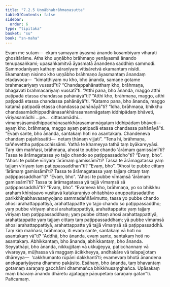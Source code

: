 ```yaml
---
title: "7.2.5 Uṇṇābhabrāhmaṇasutta"
tableOfContents: false
sidebar:
  order: 6
type: "tipitaka"
basket: "su"
book: "sn-maha"
---
```



<DynamicBreadcrumb />

<Division number="827" book="sn-maha" bookNo="14" page="237">

<Paragraph number="1414" book="sn-maha">
Evaṃ me sutaṃ—  ekaṃ samayaṃ āyasmā ānando kosambiyaṃ viharati ghositārāme. Atha kho uṇṇābho brāhmaṇo yenāyasmā ānando tenupasaṅkami; upasaṅkamitvā āyasmatā ānandena saddhiṃ sammodi. Sammodanīyaṃ kathaṃ sāraṇīyaṃ vītisāretvā ekamantaṃ nisīdi. Ekamantaṃ nisinno kho uṇṇābho brāhmaṇo āyasmantaṃ ānandaṃ etadavoca—  “kimatthiyaṃ nu kho, bho ānanda, samaṇe gotame brahmacariyaṃ vussatī”ti? “Chandappahānatthaṃ kho, brāhmaṇa, bhagavati brahmacariyaṃ vussatī”ti.
</Paragraph>

<Paragraph number="1415" book="sn-maha">
“Atthi pana, bho ānanda, maggo atthi paṭipadā etassa chandassa pahānāyā”ti? “Atthi kho, brāhmaṇa, maggo, atthi paṭipadā etassa chandassa pahānāyā”ti.
</Paragraph>

<Paragraph number="1416" book="sn-maha">
“Katamo pana, bho ānanda, maggo katamā paṭipadā etassa chandassa pahānāyā”ti? “Idha, brāhmaṇa, bhikkhu chandasamādhippadhānasaṅkhārasamannāgataṃ iddhipādaṃ bhāveti, vīriyasamādhi …pe…  cittasamādhi…  vīmaṃsāsamādhippadhānasaṅkhārasamannāgataṃ iddhipādaṃ bhāveti—  ayaṃ kho, brāhmaṇa, maggo ayaṃ paṭipadā etassa chandassa pahānāyā”ti.
</Paragraph>

<Paragraph number="1417" book="sn-maha">
“Evaṃ sante, bho ānanda, santakaṃ hoti no asantakaṃ. Chandeneva chandaṃ pajahissatīti—  netaṃ ṭhānaṃ vijjati”. “Tena hi, brāhmaṇa, taññevettha paṭipucchissāmi. Yathā te khameyya tathā taṃ byākareyyāsi. Taṃ kiṃ maññasi, brāhmaṇa, ahosi te pubbe chando ‘ārāmaṃ gamissāmī’ti? Tassa te ārāmagatassa yo tajjo chando so paṭippassaddho”ti? “Evaṃ, bho”. “Ahosi te pubbe vīriyaṃ ‘ārāmaṃ gamissāmī’ti? Tassa te ārāmagatassa yaṃ tajjaṃ vīriyaṃ taṃ paṭippassaddhan”ti? “Evaṃ, bho”. “Ahosi te pubbe cittaṃ ‘ārāmaṃ gamissāmī’ti? Tassa te ārāmagatassa yaṃ tajjaṃ cittaṃ taṃ paṭippassaddhan”ti? “Evaṃ, bho”. “Ahosi te pubbe vīmaṃsā ‘ārāmaṃ gamissāmī’ti? Tassa te ārāmagatassa yā tajjā vīmaṃsā sā paṭippassaddhā”ti? “Evaṃ, bho”.
</Paragraph>

<Paragraph number="1418" book="sn-maha">
“Evameva kho, brāhmaṇa, yo so bhikkhu arahaṃ khīṇāsavo vusitavā katakaraṇīyo ohitabhāro anuppattasadattho parikkhīṇabhavasaṃyojano sammadaññāvimutto, tassa yo pubbe chando ahosi arahattappattiyā, arahattappatte yo tajjo chando so paṭippassaddho; yaṃ pubbe vīriyaṃ ahosi arahattappattiyā, arahattappatte yaṃ tajjaṃ vīriyaṃ taṃ paṭippassaddhaṃ; yaṃ pubbe cittaṃ ahosi arahattappattiyā, arahattappatte yaṃ tajjaṃ cittaṃ taṃ paṭippassaddhaṃ; yā pubbe vīmaṃsā ahosi arahattappattiyā, arahattappatte yā tajjā vīmaṃsā sā paṭippassaddhā. Taṃ kiṃ maññasi, brāhmaṇa, iti evaṃ sante, santakaṃ vā hoti no asantakaṃ vā”ti?
</Paragraph>

<Paragraph number="1419" book="sn-maha">
“Addhā, bho ānanda, evaṃ sante, santakaṃ hoti no asantakaṃ. Abhikkantaṃ, bho ānanda, abhikkantaṃ, bho ānanda. Seyyathāpi, bho ānanda, nikkujjitaṃ vā ukkujjeyya, paṭicchannaṃ vā vivareyya, mūḷhassa vā maggaṃ ācikkheyya, andhakāre vā telapajjotaṃ dhāreyya—  ‘cakkhumanto rūpāni dakkhantī’ti; evamevaṃ bhotā ānandena anekapariyāyena dhammo pakāsito. Esāhaṃ, bho ānanda, taṃ bhavantaṃ gotamaṃ saraṇaṃ gacchāmi dhammañca bhikkhusaṃghañca. Upāsakaṃ maṃ bhavaṃ ānando dhāretu ajjatagge pāṇupetaṃ saraṇaṃ gatan”ti.

</Paragraph>
</Division>

<Paragraph number="1420" type="center" book="sn-maha">
Pañcamaṃ.
</Paragraph>